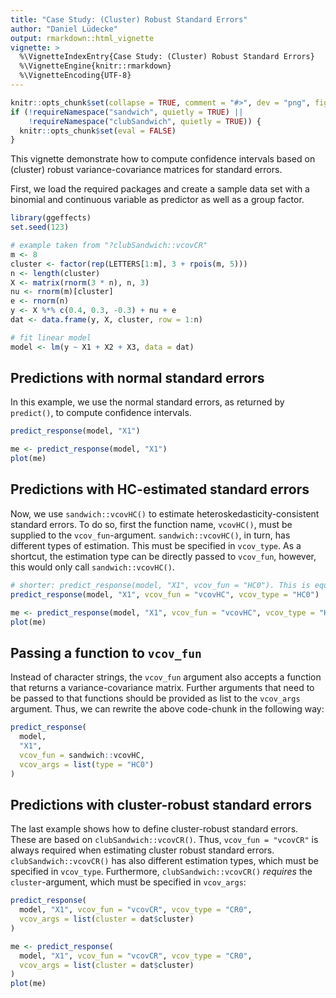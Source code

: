 ```yaml
---
title: "Case Study: (Cluster) Robust Standard Errors"
author: "Daniel Lüdecke"
output: rmarkdown::html_vignette
vignette: >
  %\VignetteIndexEntry{Case Study: (Cluster) Robust Standard Errors}
  %\VignetteEngine{knitr::rmarkdown}
  %\VignetteEncoding{UTF-8}
---
```


```r
knitr::opts_chunk$set(collapse = TRUE, comment = "#>", dev = "png", fig.width = 7, fig.height = 5, message = FALSE, warning = FALSE)
if (!requireNamespace("sandwich", quietly = TRUE) ||
    !requireNamespace("clubSandwich", quietly = TRUE)) {
  knitr::opts_chunk$set(eval = FALSE)
}
```

This vignette demonstrate how to compute confidence intervals based on (cluster) robust variance-covariance matrices for standard errors.

First, we load the required packages and create a sample data set with a binomial and continuous variable as predictor as well as a group factor.

```r
library(ggeffects)
set.seed(123)

# example taken from "?clubSandwich::vcovCR"
m <- 8
cluster <- factor(rep(LETTERS[1:m], 3 + rpois(m, 5)))
n <- length(cluster)
X <- matrix(rnorm(3 * n), n, 3)
nu <- rnorm(m)[cluster]
e <- rnorm(n)
y <- X %*% c(0.4, 0.3, -0.3) + nu + e
dat <- data.frame(y, X, cluster, row = 1:n)

# fit linear model
model <- lm(y ~ X1 + X2 + X3, data = dat)
```

## Predictions with normal standard errors

In this example, we use the normal standard errors, as returned by `predict()`, to compute confidence intervals.

```r
predict_response(model, "X1")
```

```r
me <- predict_response(model, "X1")
plot(me)
```

## Predictions with HC-estimated standard errors

Now, we use `sandwich::vcovHC()` to estimate heteroskedasticity-consistent standard errors. To do so, first the function name, `vcovHC()`, must be supplied to the `vcov_fun`-argument. `sandwich::vcovHC()`, in turn, has different types of estimation. This must be specified in `vcov_type`. As a shortcut, the estimation type can be directly passed to `vcov_fun`, however, this would only call `sandwich::vcovHC()`.

```r
# shorter: predict_response(model, "X1", vcov_fun = "HC0"). This is equivalent to the following:
predict_response(model, "X1", vcov_fun = "vcovHC", vcov_type = "HC0")
```

```r
me <- predict_response(model, "X1", vcov_fun = "vcovHC", vcov_type = "HC0")
plot(me)
```

## Passing a function to `vcov_fun`

Instead of character strings, the `vcov_fun` argument also accepts a function that returns a variance-covariance matrix. Further arguments that need to be passed to that functions should be provided as list to the `vcov_args` argument. Thus, we can rewrite the above code-chunk in the following way:

```r
predict_response(
  model,
  "X1",
  vcov_fun = sandwich::vcovHC,
  vcov_args = list(type = "HC0")
)
```

## Predictions with cluster-robust standard errors

The last example shows how to define cluster-robust standard errors. These are based on `clubSandwich::vcovCR()`. Thus, `vcov_fun = "vcovCR"` is always required when estimating cluster robust standard errors. `clubSandwich::vcovCR()` has also different estimation types, which must be specified in `vcov_type`. Furthermore, `clubSandwich::vcovCR()` *requires* the `cluster`-argument, which must be specified in `vcov_args`:

```r
predict_response(
  model, "X1", vcov_fun = "vcovCR", vcov_type = "CR0",
  vcov_args = list(cluster = dat$cluster)
)
```

```r
me <- predict_response(
  model, "X1", vcov_fun = "vcovCR", vcov_type = "CR0",
  vcov_args = list(cluster = dat$cluster)
)
plot(me)
```

